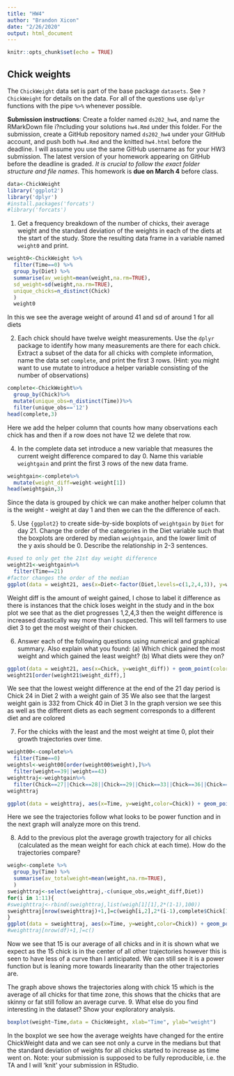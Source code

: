 ```yaml
---
title: "HW4"
author: "Brandon Xicon"
date: "2/26/2020"
output: html_document
---
```


```r
knitr::opts_chunk$set(echo = TRUE)
```

## Chick weights

The `ChickWeight` data set is part of the base package `datasets`. See `?ChickWeight` for details on the data.
For all of the questions use `dplyr` functions with the pipe `%>%` whenever possible.

**Submission instructions**: Create a folder named `ds202_hw4`, and name the RMarkDown file i?ncluding your solutions `hw4.Rmd` under this folder. For the submission, create a GitHub repository named `ds202_hw4` under your GitHub account, and push both `hw4.Rmd` and the knitted `hw4.html` before the deadline. I will assume you use the same GitHub username as for your HW3 submission. The latest version of your homework appearing on GitHub before the deadline is graded. *It is crucial to follow the exact folder structure and file names*. This homework is **due on March 4** before class.
```r
data<-ChickWeight
library('ggplot2')
library('dplyr')
#install.packages('forcats')
#library('forcats')
```
1. Get a frequency breakdown of the number of chicks, their average weight and the standard deviation of the weights in each of the diets at the start of the study. Store the resulting data frame in a variable named `weight0` and print.<br>
```r
weight0<-ChickWeight %>%
  filter(Time==0) %>%
  group_by(Diet) %>%
  summarise(av_weight=mean(weight,na.rm=TRUE),
  sd_weight=sd(weight,na.rm=TRUE),
  unique_chicks=n_distinct(Chick)
  )
  weight0
```
In this we see the average weight of around 41 and sd of around 1 for all diets

<!-- 5 pts of extra credit: construct a ggplot that shows average weights by diet with an interval (shown as a line) of +- the standard deviation around the averages. -->
2. Each chick should have twelve weight measurements. Use the `dplyr` package to identify how many measurements are there for each chick. Extract a subset of the data for all chicks with complete information, name the data set `complete`, and print the first 3 rows. (Hint: you might want to use mutate to introduce a helper variable consisting of the number of observations)
```r
complete<-ChickWeight%>%
  group_by(Chick)%>%
  mutate(unique_obs=n_distinct(Time))%>%
  filter(unique_obs=='12')
head(complete,3)
```

Here we add the helper column that counts how many observations each chick has and then if a row does not have 12 we delete that row.

4. In the complete data set introduce a new variable that measures the current weight difference compared to day 0. Name this variable  `weightgain` and print the first 3 rows of the new data frame.
```r
weightgain<-complete%>%
  mutate(weight_diff=weight-weight[1])
head(weightgain,3)

```

Since the data is grouped by chick we can make another helper column that is the weight - weight at day 1 and then we can the the difference of each. 

5. Use `{ggplot2}` to create side-by-side boxplots of `weightgain` by `Diet` for day 21. Change the order of the categories in the Diet variable such that the boxplots are ordered by median `weightgain`, and the lower limit of the y axis should be 0. Describe the relationship in 2-3 sentences. 
```r
#used to only get the 21st day weight difference
weight21<-weightgain%>%
  filter(Time==21)
#factor changes the order of the median
ggplot(data = weight21, aes(x=Diet<-factor(Diet,levels=c(1,2,4,3)), y=weight_diff)) + geom_boxplot() + theme(axis.text.x=element_text(angle=90,hjust=1,vjust=0.5)) +xlab("Diet") + ylab("Weight diff") + labs(title="Boxplot of Diet and Weight Diff")
```

Weight diff is the amount of weight gained, I chose to label it difference as there is instances that the chick loses weight in the study and in the box plot we see that as the diet progresses 1,2,4,3 then the weight difference is increased drastically way more than I suspected. This will tell farmers to use diet 3 to get the most weight of their chicken. 

6. Answer each of the following questions using numerical and graphical summary. Also explain what you found: (a) Which chick gained the most weight and which gained the least weight? (b) What diets were they on?
```r
ggplot(data = weight21, aes(x=Chick, y=weight_diff)) + geom_point(color=weight21$Diet) + theme(axis.text.x=element_text(angle=90,hjust=1,vjust=0.5)) +xlab("Chick") + ylab("Weight diff") + labs(title="Scatterplot of Diet and Weight Diff")
weight21[order(weight21$weight_diff),]
```
We see that the lowest weight difference at the end of the 21 day period is Chick 24 in Diet 2 with a weight gain of 35
We also see that the largest weight gain is 332 from Chick 40 in Diet 3
In the graph version we see this as well as the different diets as each segment corresponds to a different diet and are colored

7. For the chicks with the least and the most weight at time 0, plot their growth trajectories over time. </br>
```r
weight00<-complete%>%
  filter(Time==0)
weightsl<-weight00[order(weight00$weight),]%>%
  filter(weight==39||weight==43)
weighttraj<-weightgain%>%
  filter(Chick==27||Chick==28||Chick==29||Chick==33||Chick==36||Chick==48||Chick==3||Chick==11||Chick==19||Chick==23)
weighttraj

ggplot(data = weighttraj, aes(x=Time, y=weight,color=Chick)) + geom_point() + theme(axis.text.x=element_text(angle=90,hjust=1,vjust=0.5)) +xlab("Time") + ylab("Weight") + labs(title="Scatterplot of Time and Weight Diff of skinny and fat chicks")+geom_line()

```

Here we see the trajectories follow what looks to be power function and in the next graph will analyze more on this trend. 

8. Add to the previous plot the average growth trajectory for all chicks (calculated as the mean weight for each chick at each time). How do the trajectories compare?
```r
weigh<-complete %>%
  group_by(Time) %>%
  summarise(av_totalweight=mean(weight,na.rm=TRUE),
  )
sweighttraj<-select(weighttraj,-c(unique_obs,weight_diff,Diet))
for(i in 1:11){
#sweighttraj<-rbind(sweighttraj,list(weigh[1][1],2*(1-1),100))
sweighttraj[nrow(sweighttraj)+1,]=c(weigh[i,2],2*(i-1),complete$Chick[1])
}
ggplot(data = sweighttraj, aes(x=Time, y=weight,color=Chick)) + geom_point() + theme(axis.text.x=element_text(angle=90,hjust=1,vjust=0.5)) +xlab("Time") + ylab("Weight") + labs(title="Scatterplot of Time and Weight Diff of skinny and fat chicks w average")+geom_line()
#weighttraj[nrow(df)+1,]=c()

```

Now we see that 15 is our average of all chicks and in it is shown what we expect as the 15 chick is in the center of all other trajectories however this is seen to have less of a curve than I anticipated. We can still see it is a power function but is leaning more towards lineararity than the other trajectories are. 

The graph above shows the trajectories along with chick 15 which is the average of all chicks for that time zone, this shows that the chicks that are skinny or fat still follow an average curve. 
9. What else do you find interesting in the dataset? Show your exploratory analysis.
```r
boxplot(weight~Time,data = ChickWeight, xlab="Time", ylab="weight")
```
In the boxplot we see how the average weights have changed for the entire ChickWeight data and we can see not only a curve in the medians but that the standard deviation of weights for all chicks started to increase as time went on. 
Note: your submission is supposed to be fully reproducible, i.e. the TA and I will 'knit' your submission in RStudio. 
